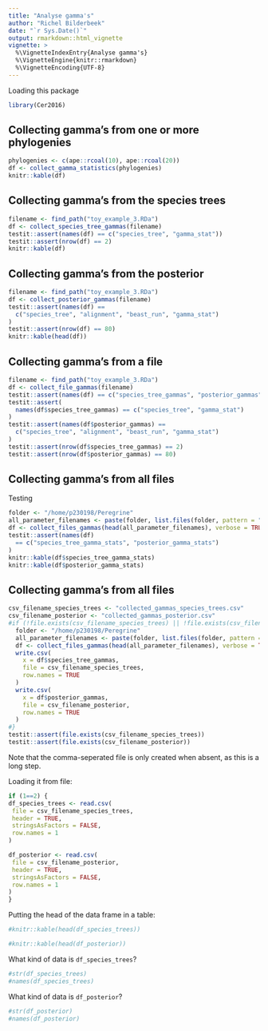 ```yaml
---
title: "Analyse gamma's"
author: "Richel Bilderbeek"
date: "`r Sys.Date()`"
output: rmarkdown::html_vignette
vignette: >
  %\VignetteIndexEntry{Analyse gamma's}
  %\VignetteEngine{knitr::rmarkdown}
  %\VignetteEncoding{UTF-8}
---
```


Loading this package

```r
library(Cer2016)
```

## Collecting gamma's from one or more phylogenies

```r
phylogenies <- c(ape::rcoal(10), ape::rcoal(20))
df <- collect_gamma_statistics(phylogenies)
knitr::kable(df)
```

## Collecting gamma's from the species trees

```r
filename <- find_path("toy_example_3.RDa")
df <- collect_species_tree_gammas(filename)
testit::assert(names(df) == c("species_tree", "gamma_stat"))
testit::assert(nrow(df) == 2)
knitr::kable(df)
```

## Collecting gamma's from the posterior

```r
filename <- find_path("toy_example_3.RDa")
df <- collect_posterior_gammas(filename)
testit::assert(names(df) == 
  c("species_tree", "alignment", "beast_run", "gamma_stat")
)
testit::assert(nrow(df) == 80)
knitr::kable(head(df))
```


## Collecting gamma's from a file

```r
filename <- find_path("toy_example_3.RDa")
df <- collect_file_gammas(filename)
testit::assert(names(df) == c("species_tree_gammas", "posterior_gammas"))
testit::assert(
  names(df$species_tree_gammas) == c("species_tree", "gamma_stat")
)
testit::assert(names(df$posterior_gammas) == 
  c("species_tree", "alignment", "beast_run", "gamma_stat")
)
testit::assert(nrow(df$species_tree_gammas) == 2)
testit::assert(nrow(df$posterior_gammas) == 80)
```

## Collecting gamma's from all files

Testing

```r
folder <- "/home/p230198/Peregrine"
all_parameter_filenames <- paste(folder, list.files(folder, pattern = "\\.RDa"), sep = "/")
df <- collect_files_gammas(head(all_parameter_filenames), verbose = TRUE)
testit::assert(names(df) 
  == c("species_tree_gamma_stats", "posterior_gamma_stats")
)
knitr::kable(df$species_tree_gamma_stats)
knitr::kable(df$posterior_gamma_stats)

```

## Collecting gamma's from all files

```r
csv_filename_species_trees <- "collected_gammas_species_trees.csv"
csv_filename_posterior <- "collected_gammas_posterior.csv"
#if (!file.exists(csv_filename_species_trees) || !file.exists(csv_filename_posterior)) {
  folder <- "/home/p230198/Peregrine"
  all_parameter_filenames <- paste(folder, list.files(folder, pattern = "\\.RDa"), sep = "/")
  df <- collect_files_gammas(head(all_parameter_filenames), verbose = TRUE)
  write.csv(
    x = df$species_tree_gammas,
    file = csv_filename_species_trees,
    row.names = TRUE
  )
  write.csv(
    x = df$posterior_gammas,
    file = csv_filename_posterior,
    row.names = TRUE
  )
#}
testit::assert(file.exists(csv_filename_species_trees))
testit::assert(file.exists(csv_filename_posterior))
```

Note that the comma-seperated file is only created when absent,
as this is a long step.

Loading it from file:

```r
if (1==2) {
df_species_trees <- read.csv(
 file = csv_filename_species_trees, 
 header = TRUE, 
 stringsAsFactors = FALSE, 
 row.names = 1
)

df_posterior <- read.csv(
 file = csv_filename_posterior, 
 header = TRUE, 
 stringsAsFactors = FALSE, 
 row.names = 1
)
}
```

Putting the head of the data frame in a table:

```r
#knitr::kable(head(df_species_trees))
```

```r
#knitr::kable(head(df_posterior))
```

What kind of data is `df_species_trees`?

```r
#str(df_species_trees)
#names(df_species_trees)
```

What kind of data is `df_posterior`?

```r
#str(df_posterior)
#names(df_posterior)
```
